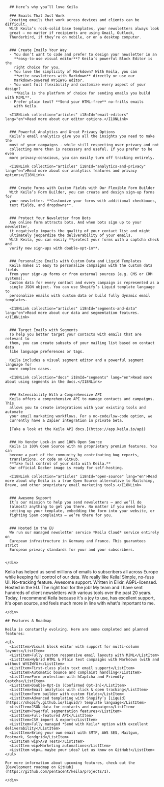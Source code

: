 <section class="bg-white">
  <div class="max-w-6xl mx-auto p-5 md:p-10 text-gray-800 text-lg rounded-t md:pb-16">
    <div class="prose prose-xl mx-auto">

      ## Here’s why you’ll love Keila

      ### Emails That Just Work
      Creating emails that work across devices and clients can be difficult.
      With Keila’s rock-solid base templates, your newsletters always look
      great – no matter if recipients are using Gmail, Outlook,
      Thunderbird, if they’re on mobile, or on a desktop computer.


      ### Create Emails Your Way
      - You don’t want to code and prefer to design your newsletter in an
        **easy-to-use visual editor**? Keila’s powerful Block Editor is the
        right choice for you.
      - You love the simplicity of Markdown? With Keila, you can
        **write newsletters with Markdown** directly or use our
        Markdown-powered WYSIWYG editor.
      - You want full flexibility and customize every aspect of your design?
        **Keila is the platform of choice for sending emails you build with MJML**.
      - Prefer plain text? **Send your HTML-free** no-frills emails
        with Keila.

      <I18NLink collection="articles" i18nId="email-editors" lang="en">Read more about our editor options.</I18NLink>


      ### Powerful Analytics and Great Privacy Options
      Keila’s email analytics give you all the insights you need to make the
      most of your campaigns - while still respecting user privacy and not
      collecting more than is necessary and useful. If you prefer to be even
      more privacy-conscious, you can easily turn off tracking entirely.

      <I18NLink collection="articles" i18nId="analytics-and-privacy" lang="en">Read more about our analytics features and privacy options</I18NLink>


      ### Create Forms with Custom Fields with Our Flexible Form Builder
      With Keila’s Form Builder, you can create and design sign-up forms for
      your newsletter. **Customize your forms with additional checkboxes,
      text fields, and dropdowns**.


      ### Protect Your Newsletter from Bots
      Any online form attracts bots. And when bots sign up to your newsletter,
      it negatively impacts the quality of your contact list and might
      ultimately jeopardize the deliverability of your emails.
      With Keila, you can easily **protect your forms with a captcha check and
      verify new sign-ups with double-opt-in**.


      ### Personalize Emails with Custom Data and Liquid Templates
      Keila makes it easy to personalize campaigns with the custom data fields
      from your sign-up forms or from external sources (e.g. CMS or CRM systems).
      Custom data for every contact and every campaign is represented as a
      single JSON object. You can use Shopify’s Liquid template language to
      personalize emails with custom data or build fully dynamic email templates.

      <I18NLink collection="articles" i18nId="segments-and-data" lang="en">Read more about our data and segmentation features.</I18NLink>


      ### Target Emails with Segments
      To help you better target your contacts with emails that are relevant to
      them, you can create subsets of your mailing list based on contact data
      like language preferences or tags.

      Keila includes a visual segment editor and a powerful segment language for
      more complex cases.

      <I18NLink collection="docs" i18nId="segments" lang="en">Read more about using segments in the docs.</I18NLink>


      ### Extensibility With a Comprehensive API
      Keila offers a comprehensive API to manage contacts and campaigns. This
      allows you to create integrations with your existing tools and automate
      your email marketing workflows. For a no-code/low-code option, we
      currently have a Zapier integration in private beta.

      [Take a look at the Keila API docs.](https://app.keila.io/api)


      ### No Vendor Lock-in and 100% Open Source
      Keila is 100% Open Source with no proprietary premium features. You can
      become a part of the community by contributing bug reports,
      translations, or code on GitHub.
      **Take full control of your data with Keila.**
      Our official Docker image is ready for self-hosting.

      <I18NLink collection="articles" i18nId="open-source" lang="en">Read more about why Keila is a true Open Source alternative to Mailchimp, Brevo, and other proprietary email marketing tools.</I18NLink>


      ### Awesome Support
      It’s our mission to help you send newsletters – and we’ll do
      (almost) anything to get you there. No matter if you need help
      setting up your template, embedding the form into your website, or
      fighting Spam complaints – we’re there for you.


      ### Hosted in the EU
      We run our managed newsletter service *Keila Cloud* service entirely on
      European infrastructure in Germany and France. This guarantees strict
      European privacy standards for your and your subscribers.


    </div>

  </div>
</section>

<section class="bg-green-100">
  <div class="max-w-6xl mx-auto p-5 md:p-10 text-gray-800 text-lg rounded-t md:pb-16">
    <div class="prose prose-xl mx-auto">
      <Testimonial attributionName="Anouk Ooms" attributionTitle="General Secretary at" attributionOrg="Volt Europa" attributionLink="https://www.volteuropa.org" image="anouk.jpg">
        Keila has helped us send millions of emails to subscribers all across Europe while keeping full control of our data.
      </Testimonial>
      <Testimonial attributionName="André Hoarau" attributionTitle="Creator of" attributionOrg="Brinjel" attributionLink="https://brinjel.com" image="andre.jpg">
        We really like Keila! Simple, no-fuss UI. No-tracking feature. Awesome support. Written in Elixir. AGPL-licensed. Hosted in the EU. The right tool for the job!
      </Testimonial>
          <Testimonial attributionName="Amadeus Paulussen" attributionLink="https://amadeuspaulussen.com" image="amadeus.jpg">
            My team and I have sent hundreds of client newsletters with various tools over the past 20 years. Today, I recommend Keila because it's a joy to use, has excellent support, it's open source, and feels much more in line with what's important to me.
      </Testimonial>

    </div>

  </div>
</section>

<section class="bg-white">
  <div class="max-w-6xl mx-auto p-5 md:p-10 text-gray-800 rounded-t md:pb-16">
    <div class="prose prose-xl mx-auto prose-li:text-lg">

    ## Features & Roadmap

    Keila is constantly evolving. Here are some completed and planned features:

    <ul>
      <ListItem>Visual block editor with support for multi-column layouts</ListItem>
      <ListItem>Fully custom responsive email layouts with MJML</ListItem>
      <ListItem>Hybrid HTML & Plain text campaigns with Markdown (with and without WYSIWYG)</ListItem>
      <ListItem>First-class plain text email support</ListItem>
      <ListItem>Automatic bounce and complaint handling</ListItem>
      <ListItem>Form protection with hCaptcha and Friendly Captcha</ListItem>
      <ListItem>Double-Opt-In (Confirmed Opt-In)</ListItem>
      <ListItem>Email analytics with click & open tracking</ListItem>
      <ListItem>Form builder with custom fields</ListItem>
      <ListItem>Advanced templating with Shopify’s [Liquid](https://shopify.github.io/liquid/) template language</ListItem>
      <ListItem>JSON data for contacts and campaigns</ListItem>
      <ListItem>Powerful segmentation features</ListItem>
      <ListItem>Full-featured API</ListItem>
      <ListItem>CSV import & export</ListItem>
      <ListItem>Fully managed *Send with Keila* option with excellent deliverability</ListItem>
      <ListItem>Bring your own email with SMTP, AWS SES, Mailgun, Postmark, Sendgrid</ListItem>
      <ListItem wip>A/B Tests</ListItem>
      <ListItem wip>Marketing automations</ListItem>
      <ListItem wip>… maybe your idea? Let us know on GitHub!</ListItem>
    </ul>

    For more information about upcoming features, check out the
    [Development roadmap on GitHub](https://github.com/pentacent/keila/projects/1).

    </div>

  </div>
</section>
